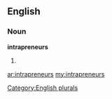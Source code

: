 ==English==

===Noun===
'''intrapreneurs'''

# {{plural of|[[intrapreneur]]}}

[[Category:English plurals]]

[[ar:intrapreneurs]]
[[my:intrapreneurs]]